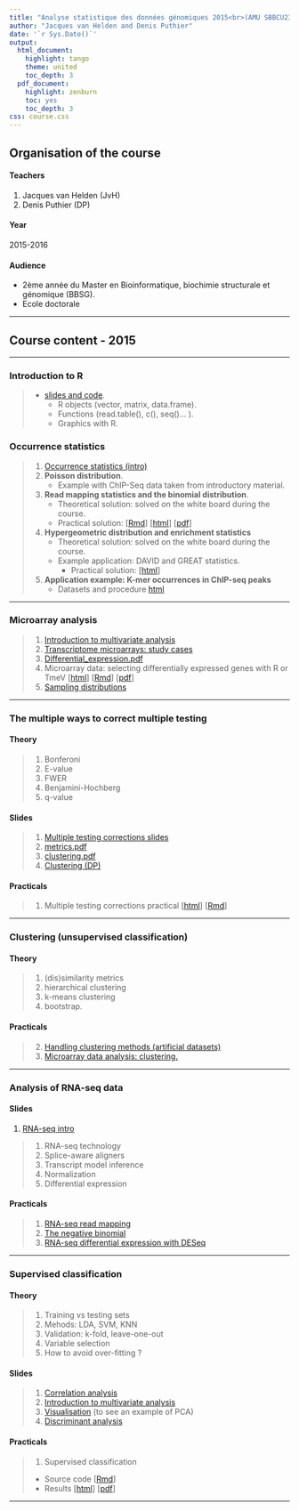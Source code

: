 ```yaml
---
title: "Analyse statistique des données génomiques 2015<br>(AMU SBBCU23L - ASG1)"
author: "Jacques van Helden and Denis Puthier"
date: '`r Sys.Date()`'
output:
  html_document:
    highlight: tango
    theme: united
    toc_depth: 3
  pdf_document:
    highlight: zenburn
    toc: yes
    toc_depth: 3
css: course.css
---
```


## Organisation of the course

#### Teachers

1.  Jacques van Helden (JvH)
2.  Denis Puthier (DP)

#### Year

2015-2016

#### Audience

- 2ème année du Master en Bioinformatique, biochimie structurale et génomique (BBSG).
- Ecole doctorale

* * * * *

## Course content - 2015

* * * * *

### Introduction to R

> - [slides and code](http://jvanheld.github.io/EBA15_stats_RStudio/).
>   - R objects (vector, matrix, data.frame).
>   - Functions (read.table(), c(), seq()... ).
>   - Graphics with R.

### Occurrence statistics

> 1. [Occurrence statistics (intro)](../practicals/occurrence_statistics/occurrence_statistics.html)
> 2. **Poisson distribution**.
>    - Example with ChIP-Seq data taken from introductory material.
> 3. **Read mapping statistics and the binomial distribution**.
>    - Theoretical solution: solved on the white board during the course.
>    - Practical solution: [[Rmd](../practicals/chip-seq_read_mapping/read_mapping_solutions.Rmd)] [[html](../practicals/chip-seq_read_mapping/read_mapping_solutions.html)] [[pdf](../practicals/chip-seq_read_mapping/read_mapping_solutions.pdf)]
> 4. **Hypergeometric distribution and enrichment statistics**
>    - Theoretical solution: solved on the white board during the course.
>    - Example application: DAVID and GREAT statistics.
>      - Practical solution: [[html](../practicals/go_statistics_td/go_statistics_td_2015.html)]
> 5. **Application example: K-mer occurrences in ChIP-seq peaks** 
>     - Datasets and procedure [html](../practicals/kmer_occurrences/kmer_occurrences_chip-seq_peaks.html)
    
* * * * * 

### Microarray analysis

> 1.  [Introduction to multivariate analysis](../pdf_files/07.00.multiv_intro.pdf)
> 2.  [Transcriptome microarrays: study cases](../pdf_files/07.01.multiv_study_cases.pdf)
> 3.  [Differential\_expression.pdf](../pdf_files/07.04.differential_expression.pdf)
> 4.  Microarray data: selecting differentially expressed genes with R or TmeV [[html](../practicals/affy_selection_td/affy_selection_td.html)] [[Rmd](../practicals/affy_selection_td/affy_selection_td.Rmd)] [[pdf](../practicals/affy_selection_td/affy_selection_td.pdf)]
> 5.  [Sampling distributions](../practicals/sampling_distrib.html)


* * * * *


### The multiple ways to correct multiple testing

#### Theory

> 1.  Bonferoni
> 2.  E-value
> 3.  FWER
> 4.  Benjamini-Hochberg
> 5.  q-value

#### Slides

> 1.  [Multiple testing corrections slides](../pdf_files/06.04.multitesting_corrections.pdf)
> 2.  [metrics.pdf](../pdf_files/08.metrics.pdf)
> 3.  [clustering.pdf](../pdf_files/09.clustering.pdf)
> 4.  [Clustering (DP)](../practicals/unsup_classif_slides/unsup_classification.pdf)

#### Practicals

> 1.  Multiple testing corrections practical [[html](../practicals/multiple_testing_td/multiple_testing_corrections.html)] [[Rmd](../practicals/multiple_testing_td/multiple_testing_corrections.Rmd)]

* * * * *

### Clustering (unsupervised classification)

#### Theory

> 1.  (dis)similarity metrics
> 2.  hierarchical clustering
> 3.  k-means clustering
> 4.  bootstrap.

#### Practicals

> 2.  [Handling clustering methods (artificial datasets)](../practicals/unsup_classification_sim_td/index.html)
> 3.  [Microarray data analysis: clustering.](../practicals/unsup_classification_td/index.html)
    
* * * * *

### Analysis of RNA-seq data

#### Slides

1. [RNA-seq intro](../practicals/rnaseq/rnaseq.pdf)

> 1.  RNA-seq technology
> 2.  Splice-aware aligners
> 3.  Transcript model inference
> 4.  Normalization
> 5.  Differential expression

#### Practicals

> 1.  [RNA-seq read mapping](../practicals/rnaseq_td/rnaseq_td.html)
> 2.  [The negative binomial](../practicals/rnaseq_diff/rnaseq_diff.html)
> 3.  [RNA-seq differential expression with DESeq](../practicals/rnaseq_diff/rnaseq_diff.html)

* * * * *

### Supervised classification

#### Theory

> 1.  Training vs testing sets
> 2.  Mehods: LDA, SVM, KNN
> 3.  Validation: k-fold, leave-one-out
> 4.  Variable selection
> 5.  How to avoid over-fitting ?


#### Slides

> 1.  [Correlation analysis](../pdf_files/07.03.correlation_analysis.pdf)
> 2.  [Introduction to multivariate analysis](../pdf_files/07.00.multiv_intro.pdf)
> 3.  [Visualisation](../pdf_files/10.visualization.pdf) (to see an example of PCA)
> 4.  [Discriminant analysis](../pdf_files/11.discriminant_analysis.pdf)


#### Practicals

> 1.  Supervised classification
>    -   Source code [[Rmd](../practicals/supervised_classification_td/supervised_classification_td.Rmd)]
>    -   Results [[html](../practicals/supervised_classification_td/supervised_classification_td.html)] [[pdf](../practicals/supervised_classification_td/supervised_classification_td.pdf)]

* * * * *




<!--
### Read mapping probabilities

**Date:** 24/10/2015

#### Slides

1. [Analysis of ChIP-seq data](../practicals/chip-seq/chipSeq.pdf)

    a.  The ChIP-seq method
    b.  Quality control
    c.  Read mapping
    d.  Peak calling
    e.  Peak annotation

2.  [Theoretical distributions](../pdf_files/05.theoretical_distrib.pdf)

    Theoretical support for this practical and the following ones. 





#### Practicals


1. [Bioinformatics tools for read mapping](../practicals/chip-seq/mapping_tutorial.html)


#### Homework

During the course we computed the mapping probabiliy for a given short read agains a given genomic position. As homework, finish the exercise by computing the expected number of matches 

- for a single read in the whole genome
- for the whole read library against the whole genome

2.  [Peak calling](../practicals/chip-seq/mapping_tutorial.html#peaks)
3.  [Annotation](../practicals/affynorm_td/index.html)



* * * * * 


* * * * 


## To do

* * * * *

### Peak calling statistics

Devoir maison    (rapport à rendre le XX/11/2014)
    - Exercise
        [[html](../practicals/chip-seq_peak_calling/peak_calling_statistics.html)]


   - Source code
        [[Rmd](../practicals/chip-seq_peak_calling/peak-calling_solution_JvH.Rmd)]
    - Results
      [[html](../practicals/chip-seq_peak_calling/peak-calling_solution_JvH.html)]
      [[pdf](../practicals/chip-seq_peak_calling/peak-calling_solution_JvH.pdf)]


* * * * *

### Functional enrichment probabilities (hypergeometric)

**Date:** 09/11/2015


    
* * * * *
-->

